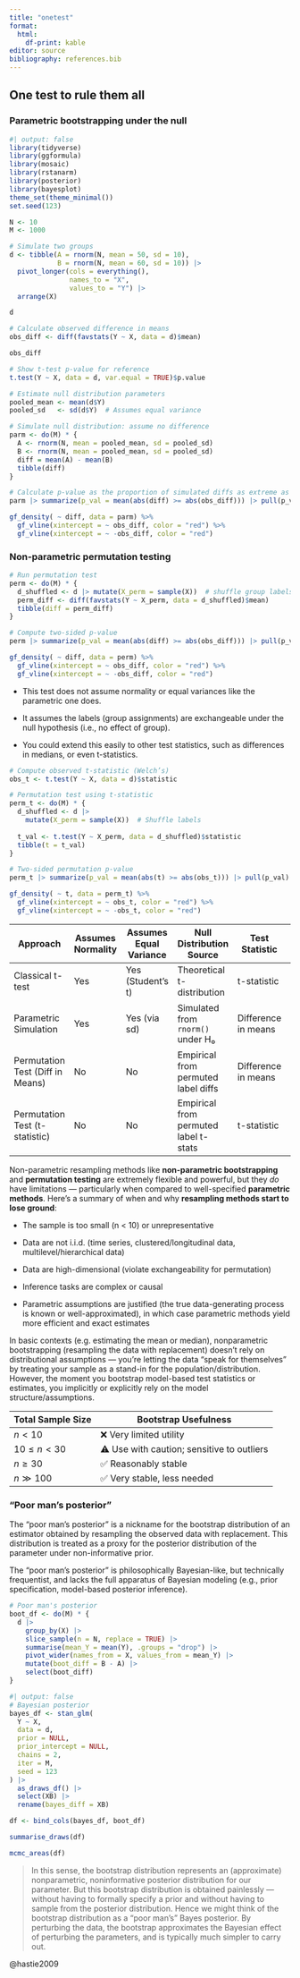 ```yaml
---
title: "onetest"
format:
  html:
    df-print: kable
editor: source
bibliography: references.bib
---
```


## One test to rule them all

### Parametric bootstrapping under the null

```r
#| output: false
library(tidyverse)
library(ggformula)
library(mosaic)
library(rstanarm)
library(posterior)
library(bayesplot)
theme_set(theme_minimal())
set.seed(123)
```

```r
N <- 10
M <- 1000

# Simulate two groups
d <- tibble(A = rnorm(N, mean = 50, sd = 10),
            B = rnorm(N, mean = 60, sd = 10)) |>
  pivot_longer(cols = everything(),
               names_to = "X",
               values_to = "Y") |>
  arrange(X)

d
```

```r
# Calculate observed difference in means
obs_diff <- diff(favstats(Y ~ X, data = d)$mean)

obs_diff
```

```r
# Show t-test p-value for reference
t.test(Y ~ X, data = d, var.equal = TRUE)$p.value
```

```r
# Estimate null distribution parameters
pooled_mean <- mean(d$Y)
pooled_sd   <- sd(d$Y)  # Assumes equal variance
```

```r
# Simulate null distribution: assume no difference
parm <- do(M) * {
  A <- rnorm(N, mean = pooled_mean, sd = pooled_sd)
  B <- rnorm(N, mean = pooled_mean, sd = pooled_sd)
  diff = mean(A) - mean(B)
  tibble(diff)
}
```

```r
# Calculate p-value as the proportion of simulated diffs as extreme as observed
parm |> summarize(p_val = mean(abs(diff) >= abs(obs_diff))) |> pull(p_val)
```

```r
gf_density( ~ diff, data = parm) %>%
  gf_vline(xintercept = ~ obs_diff, color = "red") %>%
  gf_vline(xintercept = ~ -obs_diff, color = "red")
```

### Non-parametric permutation testing

```r
# Run permutation test
perm <- do(M) * {
  d_shuffled <- d |> mutate(X_perm = sample(X))  # shuffle group labels
  perm_diff <- diff(favstats(Y ~ X_perm, data = d_shuffled)$mean)
  tibble(diff = perm_diff)
}
```

```r
# Compute two-sided p-value
perm |> summarize(p_val = mean(abs(diff) >= abs(obs_diff))) |> pull(p_val)
```

```r
gf_density( ~ diff, data = perm) %>%
  gf_vline(xintercept = ~ obs_diff, color = "red") %>%
  gf_vline(xintercept = ~ -obs_diff, color = "red")
```

-   This test does not assume normality or equal variances like the parametric one does.

-   It assumes the labels (group assignments) are exchangeable under the null hypothesis (i.e., no effect of group).

-   You could extend this easily to other test statistics, such as differences in medians, or even t-statistics.

```r
# Compute observed t-statistic (Welch’s)
obs_t <- t.test(Y ~ X, data = d)$statistic

# Permutation test using t-statistic
perm_t <- do(M) * {
  d_shuffled <- d |>
    mutate(X_perm = sample(X))  # Shuffle labels
  
  t_val <- t.test(Y ~ X_perm, data = d_shuffled)$statistic
  tibble(t = t_val)
}
```

```r
# Two-sided permutation p-value
perm_t |> summarize(p_val = mean(abs(t) >= abs(obs_t))) |> pull(p_val)
```

```r
gf_density( ~ t, data = perm_t) %>%
  gf_vline(xintercept = ~ obs_t, color = "red") %>%
  gf_vline(xintercept = ~ -obs_t, color = "red")
```

| Approach | Assumes Normality | Assumes Equal Variance | Null Distribution Source | Test Statistic | Flexibility / Robustness | P-value Computation |
|-----------|-----------|-----------|-----------|-----------|-----------|-----------|
| Classical t-test | Yes | Yes (Student's t) | Theoretical t-distribution | t-statistic | Low (sensitive to assumptions) | Analytical from t-distribution |
| Parametric Simulation | Yes | Yes (via sd) | Simulated from `rnorm()` under H₀ | Difference in means | Moderate (assumes model) | Proportion of extreme simulated diffs |
| Permutation Test (Diff in Means) | No | No | Empirical from permuted label diffs | Difference in means | High (non-parametric) | Proportion of extreme permuted diffs |
| Permutation Test (t-statistic) | No | No | Empirical from permuted label t-stats | t-statistic | High (non-parametric) | Proportion of extreme permuted t-stats |

Non-parametric resampling methods like **non-parametric bootstrapping** and **permutation testing** are extremely flexible and powerful, but they *do* have limitations — particularly when compared to well-specified **parametric methods**. Here’s a summary of when and why **resampling methods start to lose ground**:

-   The sample is too small (n \< 10) or unrepresentative

-   Data are not i.i.d. (time series, clustered/longitudinal data, multilevel/hierarchical data)

-   Data are high-dimensional (violate exchangeability for permutation)

-   Inference tasks are complex or causal

-   Parametric assumptions are justified (the true data-generating process is known or well-approximated), in which case parametric methods yield more efficient and exact estimates

In basic contexts (e.g. estimating the mean or median), nonparametric bootstrapping (resampling the data with replacement) doesn’t rely on distributional assumptions — you're letting the data “speak for themselves” by treating your sample as a stand-in for the population/distribution. However, the moment you bootstrap model-based test statistics or estimates, you implicitly or explicitly rely on the model structure/assumptions.

| **Total Sample Size** | **Bootstrap Usefulness**                   |
|-----------------------|--------------------------------------------|
| $n < 10$              | ❌ Very limited utility                    |
| $10 \leq n < 30$      | ⚠️ Use with caution; sensitive to outliers |
| $n \geq 30$           | ✅ Reasonably stable                       |
| $n \gg 100$           | ✅ Very stable, less needed                |

### "Poor man's posterior"

The “poor man’s posterior” is a nickname for the bootstrap distribution of an estimator obtained by resampling the observed data with replacement. This distribution is treated as a proxy for the posterior distribution of the parameter under non-informative prior.

The “poor man’s posterior” is philosophically Bayesian-like, but technically frequentist, and lacks the full apparatus of Bayesian modeling (e.g., prior specification, model-based posterior inference).

```r
# Poor man's posterior
boot_df <- do(M) * {
  d |>
    group_by(X) |>
    slice_sample(n = N, replace = TRUE) |>
    summarise(mean_Y = mean(Y), .groups = "drop") |>
    pivot_wider(names_from = X, values_from = mean_Y) |>
    mutate(boot_diff = B - A) |>
    select(boot_diff)
}
```

```r
#| output: false
# Bayesian posterior
bayes_df <- stan_glm(
  Y ~ X,
  data = d,
  prior = NULL,
  prior_intercept = NULL,
  chains = 2,
  iter = M,
  seed = 123
) |>
  as_draws_df() |>
  select(XB) |>
  rename(bayes_diff = XB)
```

```r
df <- bind_cols(bayes_df, boot_df)

summarise_draws(df)

mcmc_areas(df)
```

> In this sense, the bootstrap distribution represents an (approximate) nonparametric, noninformative posterior distribution for our parameter. But this bootstrap distribution is obtained painlessly — without having to formally specify a prior and without having to sample from the posterior distribution. Hence we might think of the bootstrap distribution as a “poor man’s” Bayes posterior. By perturbing the data, the bootstrap approximates the Bayesian effect of perturbing the parameters, and is typically much simpler to carry out.

@hastie2009
